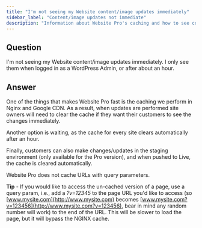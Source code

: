 ```yaml
---
title: "I'm not seeing my Website content/image updates immediately"
sidebar_label: "Content/image updates not immediate"
description: "Information about Website Pro's caching and how to see content updates immediately"
---
```


## Question

I'm not seeing my Website content/image updates immediately. I only see them when logged in as a WordPress Admin, or after about an hour.

## Answer

One of the things that makes Website Pro fast is the caching we perform in Nginx and Google CDN. As a result, when updates are performed site owners will need to clear the cache if they want their customers to see the changes immediately.

Another option is waiting, as the cache for every site clears automatically after an hour.

Finally, customers can also make changes/updates in the staging environment (only available for the Pro version), and when pushed to Live, the cache is cleared automatically.

Website Pro does not cache URLs with query parameters.

**Tip** - If you would like to access the un-cached version of a page, use a query param, i.e., add a *?v=12345* to the page URL you'd like to access (so [www.mysite.com](http://www.mysite.com) becomes [www.mysite.com?v=123456](http://www.mysite.com?v=123456), bear in mind any random number will work) to the end of the URL. This will be slower to load the page, but it will bypass the NGINX cache.